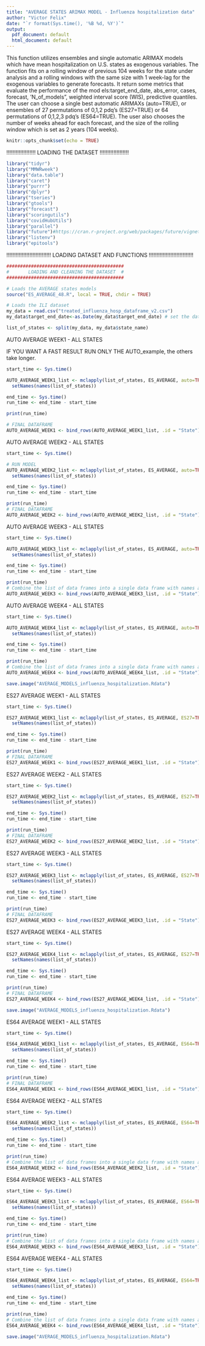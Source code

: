 ```yaml
---
title: "AVERAGE STATES ARIMAX MODEL - Influenza hospitalization data"
author: "Victor Felix"
date: "`r format(Sys.time(), '%B %d, %Y')`"
output:
  pdf_document: default
  html_document: default
---
```


This function utilizes ensembles and single automatic ARIMAX models which have mean hospitalization on U.S. states as exogenous variables. The function fits on a rolling window of previous 104 weeks for the state under analysis and a rolling windows with the same size with 1 week-lag for the exogenous variables to generate forecasts. It return some metrics that evaluate the performance of the mod
els:target_end_date, abs_error, cases, forecast, 'N_of_models", weighted interval score (WIS), predictive quantiles. The user can choose a  single best automatic ARIMAXs (auto=TRUE), or ensembles of 27 permutations of 0,1,2 pdq's (ES27=TRUE) or 64 permutations of 0,1,2,3 pdq's (ES64=TRUE). The user also chooses the number of weeks ahead for each forecast, and the size of the rolling window which is set as 2 years (104 weeks).

```r
knitr::opts_chunk$set(echo = TRUE)
```
!!!!!!!!!!!!!!!!!!!
LOADING THE DATASET
!!!!!!!!!!!!!!!!!!!
```r
library("tidyr")
library("MMWRweek")
library("data.table")
library("caret")
library("purrr")
library("dplyr")
library("tseries")
library("gtools")
library("forecast")
library("scoringutils")
library("covidHubUtils")
library("parallel")
library("future")#https://cran.r-project.org/web/packages/future/vignettes/future-4-issues.html
library("listenv")
library("epitools")
```
!!!!!!!!!!!!!!!!!!!!!!!!!!!!!
LOADING DATASET AND FUNCTIONS 
!!!!!!!!!!!!!!!!!!!!!!!!!!!!!

```r
###########################################
#       LOADING AND CLEANING THE DATASET  #        
###########################################

# Loads the AVERAGE states models
source("ES_AVERAGE_48.R", local = TRUE, chdir = TRUE)

# Loads the ILI dataset
my_data = read.csv("treated_influenza_hosp_dataframe_v2.csv")
my_data$target_end_date<-as.Date(my_data$target_end_date) # set the dates as dates

list_of_states <- split(my_data, my_data$state_name)

```

AUTO AVERAGE WEEK1 - ALL STATES

IF YOU WANT A FAST RESULT RUN ONLY THE AUTO_example, the others take longer.

```r

start_time <- Sys.time()

AUTO_AVERAGE_WEEK1_list <- mclapply(list_of_states, ES_AVERAGE, auto=TRUE, n_weeks_ahead=1,list_of_states=list_of_states,week_lag=1, mc.cores=2)%>%
  setNames(names(list_of_states))

end_time <- Sys.time()
run_time <- end_time - start_time

print(run_time)

# FINAL DATAFRAME
AUTO_AVERAGE_WEEK1 <- bind_rows(AUTO_AVERAGE_WEEK1_list, .id = "State")

```

AUTO AVERAGE WEEK2 - ALL STATES

```r
start_time <- Sys.time()

# RUN MODEL 
AUTO_AVERAGE_WEEK2_list <- mclapply(list_of_states, ES_AVERAGE, auto=TRUE, n_weeks_ahead=2,list_of_states=list_of_states,week_lag=1, mc.cores=2)%>%
  setNames(names(list_of_states))

end_time <- Sys.time()
run_time <- end_time - start_time

print(run_time)
# FINAL DATAFRAME
AUTO_AVERAGE_WEEK2 <- bind_rows(AUTO_AVERAGE_WEEK2_list, .id = "State")
```

AUTO AVERAGE WEEK3 - ALL STATES

```r
start_time <- Sys.time()

AUTO_AVERAGE_WEEK3_list <- mclapply(list_of_states, ES_AVERAGE, auto=TRUE, n_weeks_ahead=3,list_of_states=list_of_states,week_lag=1, mc.cores=2)%>%
  setNames(names(list_of_states))

end_time <- Sys.time()
run_time <- end_time - start_time

print(run_time)
# Combine the list of data frames into a single data frame with names as a column
AUTO_AVERAGE_WEEK3 <- bind_rows(AUTO_AVERAGE_WEEK3_list, .id = "State")
```

AUTO AVERAGE WEEK4 - ALL STATES

```r
start_time <- Sys.time()

AUTO_AVERAGE_WEEK4_list <- mclapply(list_of_states, ES_AVERAGE, auto=TRUE, n_weeks_ahead=4,list_of_states=list_of_states,week_lag=1, mc.cores=2)%>%
  setNames(names(list_of_states))

end_time <- Sys.time()
run_time <- end_time - start_time

print(run_time)
# Combine the list of data frames into a single data frame with names as a column
AUTO_AVERAGE_WEEK4 <- bind_rows(AUTO_AVERAGE_WEEK4_list, .id = "State")
```

```r
save.image("AVERAGE_MODELS_influenza_hospitalization.Rdata")
```

ES27 AVERAGE WEEK1 - ALL STATES

```r
start_time <- Sys.time()

ES27_AVERAGE_WEEK1_list <- mclapply(list_of_states, ES_AVERAGE, ES27=TRUE, n_weeks_ahead=1,list_of_states=list_of_states,week_lag=1, mc.cores=2)%>%
  setNames(names(list_of_states))

end_time <- Sys.time()
run_time <- end_time - start_time

print(run_time)
# FINAL DATAFRAME
ES27_AVERAGE_WEEK1 <- bind_rows(ES27_AVERAGE_WEEK1_list, .id = "State")
```

ES27 AVERAGE WEEK2 - ALL STATES

```r
start_time <- Sys.time()

ES27_AVERAGE_WEEK2_list <- mclapply(list_of_states, ES_AVERAGE, ES27=TRUE, n_weeks_ahead=2,list_of_states=list_of_states,week_lag=1, mc.cores=2)%>%
  setNames(names(list_of_states))

end_time <- Sys.time()
run_time <- end_time - start_time

print(run_time)
# FINAL DATAFRAME
ES27_AVERAGE_WEEK2 <- bind_rows(ES27_AVERAGE_WEEK2_list, .id = "State")
```

ES27 AVERAGE WEEK3 - ALL STATES

```r
start_time <- Sys.time()

ES27_AVERAGE_WEEK3_list <- mclapply(list_of_states, ES_AVERAGE, ES27=TRUE, n_weeks_ahead=3,list_of_states=list_of_states,week_lag=1, mc.cores=2)%>%
  setNames(names(list_of_states))

end_time <- Sys.time()
run_time <- end_time - start_time

print(run_time)
# FINAL DATAFRAME
ES27_AVERAGE_WEEK3 <- bind_rows(ES27_AVERAGE_WEEK3_list, .id = "State")
```

ES27 AVERAGE WEEK4 - ALL STATES

```r
start_time <- Sys.time()

ES27_AVERAGE_WEEK4_list <- mclapply(list_of_states, ES_AVERAGE, ES27=TRUE, n_weeks_ahead=4,list_of_states=list_of_states,week_lag=1, mc.cores=2)%>%
  setNames(names(list_of_states))

end_time <- Sys.time()
run_time <- end_time - start_time

print(run_time)
# FINAL DATAFRAME
ES27_AVERAGE_WEEK4 <- bind_rows(ES27_AVERAGE_WEEK4_list, .id = "State")
```

```r
save.image("AVERAGE_MODELS_influenza_hospitalization.Rdata")
```

ES64 AVERAGE WEEK1 - ALL STATES

```r
start_time <- Sys.time()

ES64_AVERAGE_WEEK1_list <- mclapply(list_of_states, ES_AVERAGE, ES64=TRUE, n_weeks_ahead=1,list_of_states=list_of_states, mc.cores=2,week_lag=1)%>%
  setNames(names(list_of_states))

end_time <- Sys.time()
run_time <- end_time - start_time

print(run_time)
# FINAL DATAFRAME
ES64_AVERAGE_WEEK1 <- bind_rows(ES64_AVERAGE_WEEK1_list, .id = "State")
```

ES64 AVERAGE WEEK2 - ALL STATES

```r
start_time <- Sys.time()

ES64_AVERAGE_WEEK2_list <- mclapply(list_of_states, ES_AVERAGE, ES64=TRUE, n_weeks_ahead=2,list_of_states=list_of_states, mc.cores=2,week_lag=1)%>%
  setNames(names(list_of_states))

end_time <- Sys.time()
run_time <- end_time - start_time

print(run_time)
# Combine the list of data frames into a single data frame with names as a column
ES64_AVERAGE_WEEK2 <- bind_rows(ES64_AVERAGE_WEEK2_list, .id = "State")

```

ES64 AVERAGE WEEK3 - ALL STATES

```r
start_time <- Sys.time()

ES64_AVERAGE_WEEK3_list <- mclapply(list_of_states, ES_AVERAGE, ES64=TRUE, n_weeks_ahead=3,list_of_states=list_of_states, mc.cores=2,week_lag=1)%>%
  setNames(names(list_of_states))

end_time <- Sys.time()
run_time <- end_time - start_time

print(run_time)
# Combine the list of data frames into a single data frame with names as a column
ES64_AVERAGE_WEEK3 <- bind_rows(ES64_AVERAGE_WEEK3_list, .id = "State")

```

ES64 AVERAGE WEEK4 - ALL STATES

```r
start_time <- Sys.time()

ES64_AVERAGE_WEEK4_list <- mclapply(list_of_states, ES_AVERAGE, ES64=TRUE, n_weeks_ahead=4,list_of_states=list_of_states, mc.cores=2,week_lag=1)%>%
  setNames(names(list_of_states))

end_time <- Sys.time()
run_time <- end_time - start_time

print(run_time)
# Combine the list of data frames into a single data frame with names as a column
ES64_AVERAGE_WEEK4 <- bind_rows(ES64_AVERAGE_WEEK4_list, .id = "State")

```

```r
save.image("AVERAGE_MODELS_influenza_hospitalization.Rdata")
```
